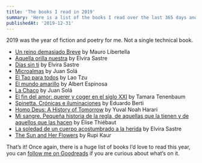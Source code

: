 ```yaml
---
title: 'The books I read in 2019'
summary: 'Here is a list of the books I read over the last 365 days and are worth to mention.'
publishedAt: '2019-12-31'
---
```


2019 was the year of fiction and poetry for me. Not a single technical book.

- [Un reino demasiado Breve](https://www.goodreads.com/book/show/36252424-un-reino-demasiado-breve) by Mauro Libertella
- [Aquella orilla nuestra](https://www.goodreads.com/book/show/39320575-aquella-orilla-nuestra) by Elvira Sastre
- [Días sin ti](https://www.goodreads.com/book/show/44279332-d-as-sin-ti) by Elvira Sastre
- [Microalmas](https://www.goodreads.com/book/show/30555383-microalmas) by Juan Solá
- [El Tao para todos](https://www.goodreads.com/book/show/15740070-el-tao-para-todos) by Lao Tzu
- [El mundo amarillo](https://www.goodreads.com/book/show/3483199-el-mundo-amarillo) by Albert Espinosa
- [La Chaco](https://www.goodreads.com/book/show/33258947-la-chaco) by Juan Solá
- [El fin del amor: querer y coger en el siglo XXI](https://www.goodreads.com/book/show/45174180-el-fin-del-amor) by Tamara Tenenbaum
- [Spinetta. Crónicas e iluminaciones](https://www.goodreads.com/book/show/24140157-spinetta-cr-nicas-e-iluminaciones) by Eduardo Berti
- [Homo Deus: A History of Tomorrow](https://www.goodreads.com/book/show/31138556-homo-deus) by Yuval Noah Harari
- [Mi sangre. Pequeña historia de la regla, de aquellas que la tienen y de aquellos que las hacen](https://www.goodreads.com/book/show/41182180-mi-sangre-peque-a-historia-de-la-regla-de-aquellas-que-la-tienen-y-de) by Élise Thiébaut
- [La soledad de un cuerpo acostumbrado a la herida](https://www.goodreads.com/book/show/33387358-la-soledad-de-un-cuerpo-acostumbrado-a-la-herida) by Elvira Sastre
- [The Sun and Her Flowers](https://www.goodreads.com/book/show/36064679-the-sun-and-her-flowers) by Rupi Kaur

That’s it! Once again, there is a huge list of books I’d love to read this year, you can [follow me on Goodreads](https://www.goodreads.com/user/show/46795449-diego-peralta) if you are curious about what’s on it.
